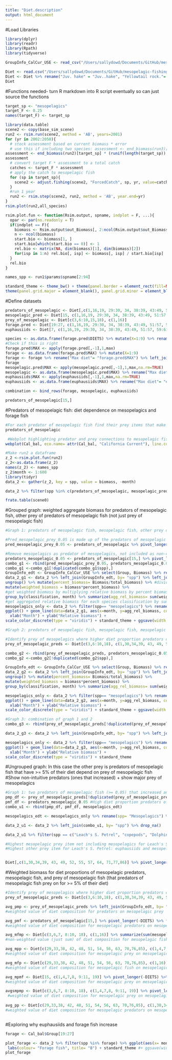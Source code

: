 ```yaml
---
title: "Diet.description"
output: html_document
---
```


#Load Libraries
```r
library(dplyr)
library(readr)
library(Rpath)
library(tidyverse)

GroupInfo_CalCur_USE <- read_csv("/Users/sallydowd/Documents/GitHub/mesopelagic-fishing/Data/GroupInfo_CalCur-USE.csv")

Diet <- read.csv("/Users/sallydowd/Documents/GitHub/mesopelagic-fishing/Data/Diet_CalCur_USE.csv")  
Diet <- Diet %>% rename("Juv. hake" = "Juv..hake", "Yellowtail rock."= "Yellowtail.rock.", "Shelf rock."= "Shelf.rock.", "P. Ocean Perch"= "P..Ocean.Perch", "Longspine thorny."= "Longspine.thorny.", "Tufted Puffin"= "Tufted.Puffin", "Leach's S. Petrel"= "Leach.s.S..Petrel","Fin whale"= "Fin.whale", "Slope rock."= "Slope.rock.", "carniv-zoops"= "carniv.zoops", "small jellies"= "small.jellies", "large jellies"= "large.jellies", "pandalid shp"= "pandalid.shp", "benthic shp"= "benthic.shp", "tanner crab"= "tanner.crb", "Benthic fish"= "Benthic.fish", "surf perch"= "surf.perch", "Other cephal."= "Other.cephal.", "Market squid"= "Market.squid", "Pacific Mackerel"= "Pacific.Mackerel")
Diet
```

#Functions needed- turn R markdown into R script eventually so can just source the functions
```r
target_sp <- "mesopelagics"
target_F <- 0.25
names(target_F) <- target_sp 

library(data.table)
scene2 <- copy(base_sim_scene)
run2 <- rsim.run(scene2, method = 'AB', years=2001)
for (yr in 2002:2050){
  # stock assessment based on current biomass * error
  # use this if including two species: assessment <- end_biomass(run3)[target_sp] * (runif(2) + 0.5)   
assessment <- end_biomass(run2)[target_sp] * (runif(length(target_sp)) + 0.5) #argument of length 0 means input is of length zero 
assessment
  # convert target F * assessment to a total catch 
  catches <- target_F * assessment
  # apply the catch to mesopelagic fish
  for (sp in target_sp){
    scene2 <- adjust.fishing(scene2, "ForcedCatch", sp, yr, value=catches[sp])
  }
  #run 1 year
  run2 <- rsim.step(scene2, run2, method = 'AB', year.end=yr)  
}  
rsim.plot(run2,all_species)  

rsim.plot.fun <- function(Rsim.output, spname, indplot = F, ...){
  opar <- par(no.readonly = T)
  if(indplot == F){
    biomass <- Rsim.output$out_Biomass[, 2:ncol(Rsim.output$out_Biomass)]
    n <- ncol(biomass)
    start.bio <- biomass[1, ]
    start.bio[which(start.bio == 0)] <- 1
    rel.bio <- matrix(NA, dim(biomass)[1], dim(biomass)[2])
    for(isp in 1:n) rel.bio[, isp] <- biomass[, isp] / start.bio[isp]
  }
  rel.bio
} 

names_spp <- run1$params$spname[2:94]

standard_theme <- theme_bw() + theme(panel.border = element_rect(fill=NA, colour = "black", size=1)) + 
theme(panel.grid.major = element_blank(), panel.grid.minor = element_blank()) + theme(legend.text.align= 0, legend.title= element_text(size = 12), legend.text = element_text(size= 10), axis.text=element_text(size=10), axis.title=element_text(size=12)) 

```

#Define datasets
```r
predators_of_mesopelagic <- Diet[,c(1,16,19, 29:30, 34, 38:39, 43:49, 51:57, 59:61, 64, 66:68, 70:71, 73:74, 77:81, 83, 86:89)]
mesopelagic_pred <- Diet[15, c(1,16,19, 29:30, 34, 38:39, 43:49, 51:57, 59:61, 64, 66:68, 70:71, 73:74, 77:81, 83, 86:89)]
prey_of_mesopelagic <- Diet[c(3,6:10,15,18), c(1,16)]
forage.pred <- Diet[19:27, c(1,16,19, 29:30, 34, 38:39, 43:49, 51:57, 59:61, 64, 66:68, 70:71, 73:74, 77:81, 83, 86:89)]
euphausiids <- Diet[7, c(1,16,19, 29:30, 34, 38:39, 43:49, 51:57, 59:61, 64, 66:68, 70:71, 73:74, 77:81, 83, 86:89)]

species <- as.data.frame(forage.pred$DIETS) %>% mutate(X=1:9) %>% rename("Species"= "forage.pred$DIETS")
#Check if this is right 
forage.pred$MAX <- apply(forage.pred[,-1],1,max)
forage <- as.data.frame(forage.pred$MAX) %>% mutate(X=1:9)
forage <- forage %>% rename("Max diet"= "forage.pred$MAX") %>% left_join(species, by= "X") %>% select(-X)
forage
mesopelagic.pred$MAX <- apply(mesopelagic.pred[,-1],1,max,na.rm=TRUE)
mesopelagic <- as.data.frame(mesopelagic.pred$MAX) %>% rename("Max diet"= "mesopelagic.pred$MAX") %>% mutate("Species"= "mesopelagic fish")
euphausiids$MAX <- apply(euphausiids[,-1],1,max,na.rm=TRUE)
euphausiids <- as.data.frame(euphausiids$MAX) %>% rename("Max diet"= "euphausiids$MAX") %>% mutate("Species"= "euphausiids")

combination <- bind_rows(forage, mesopelagic, euphausiids)

predators_of_mesopelagic[15,]
```

#Predators of mesopelagic fish: diet dependence on mesopelagics and forage fish
```r
#For each predator of mesopelagic fish find their prey items that make up at least 5% of their diet
predators_of_mesopelagic

 #Webplot highlighting predator and prey connections to mesopelagic fish  
webplot(Cal_bal, eco.name= attr(Cal_bal, "California Current"), line.col="grey", labels=TRUE, highlight= "mesopelagics", highlight.col= c("blue", "red", "NA"), label.num=TRUE, label.cex=0.7, fleets=FALSE)
```

```r
#Make run2 a dataframe 
z_2 <-rsim.plot.fun(run2)
z_2<-as.data.frame(z_2)
names(z_2) <- names_spp
z_2$month <- 1:600
library(tidyr)
data_2 <- gather(z_2, key = spp, value = biomass, -month)

data_2 %>% filter(spp %in% c(predators_of_mesopelagic, mesopelagic_pred))

frate.table(scene0)
```

#Grouped graph: weighted aggregate biomass for predators of mesopelagic fish, other prey of predators of mesopelagic fish (not just prey of mesopelagic fish)
```r
#Graph 1: predators of mesopelagic fish, mesopelagic fish, other prey of predators of mesopelagic fish

#Pred_mesopelagic_prey_0.05 is made up of the predators of mesopelagic fish that have other prey consisting of at least 5% of their diet, predators_mesopelagic_0.05 are the predators of mesopelagic fish that have at least 5% of their diet consist of mesopelagics 
pred_mesopelagic_prey_0.05 <- predators_of_mesopelagic %>% pivot_longer(-DIETS) %>% filter(value >= 0.05) %>% select(DIETS) %>% unique() %>% rename(spp = DIETS) %>% mutate(classification= "Other prey of predators of mesopelagics") 

#Remove mesopelagics as predator of mesopelagics, not included as non-commercial or commercial predator in the study
predators_mesopelagic_0.05 <- predators_of_mesopelagic[15,] %>% pivot_longer(-DIETS) %>% filter(value >= 0.05) %>% select(name) %>% mutate(classification= "Predators of mesopelagics") %>% rename(spp= name)
combo_g1 <- rbind(pred_mesopelagic_prey_0.05, predators_mesopelagic_0.05)
combo_g1 <-combo_g1[!duplicated(combo_g1$spp),] 
GroupInfo_edt <- GroupInfo_CalCur_USE %>% select(Group, Biomass) %>% rename(spp= Group) #select original biomass from group info 
data_2_g1 <- data_2 %>% left_join(GroupInfo_edt, by= "spp") %>% left_join(combo_g1, by= "spp") %>% drop_na() %>% group_by(classification, month) %>% mutate(total_biomass = sum(Biomass)) %>% #sum initial biomass of each species classification by month
ungroup() %>% mutate(percent_biomass= Biomass/total_biomass) %>% #divide initial biomass for a species by total biomass for a species group
mutate(weighted_biomass = biomass*percent_biomass) %>%
#get weighted biomass by multiplying relative biomass by percent biomass 
group_by(classification, month) %>% summarize(agg_rel_biomass= sum(weighted_biomass))
#get aggregated relative biomass for each species classification by summing weighted biomass for each species classification for each month  
mesopelagics_only <- data_2 %>% filter(spp== "mesopelagics") %>% rename(Mesopelagics= "spp")
ggplot() + geom_line(data=data_2_g1, aes(x=month, y=agg_rel_biomass, col= as.factor(classification))) + geom_line(data=mesopelagics_only, aes(x = month, y = biomass, col= "Mesopelagics")) + labs(col= "Species classification") +
  xlab("Month") + ylab("Relative biomass") + 
scale_color_discrete(type = "viridis") + standard_theme + ggsave(width = 6, height = 6, "/Users/sallydowd/Documents/OTZ.manuscript/Images/preds.otherprey.25.jpeg")

#Graph 2: predators of mesopelagic fish, mesopelagic fish, mesopelagic prey that predators of mesopelagic fish prey on

#Identify prey of mesopelagics where higher diet proportion predators of mesopelagic fish have at least 0.05 in their diet 
prey_of_mesopelagic_preds <- Diet[c(3,6:10,18), c(1,30,34,39, 43, 49, 52, 55, 57, 64, 71,77,86)] %>% pivot_longer(-DIETS) %>% filter(value >= 0.05) %>% rename(spp= DIETS) %>% mutate(classification= "Prey of mesopelagics") %>% select(-value, -name)

combo_g2 <- rbind(prey_of_mesopelagic_preds, predators_mesopelagic_0.05)
combo_g2 <-combo_g2[!duplicated(combo_g2$spp),] 

GroupInfo_edt <- GroupInfo_CalCur_USE %>% select(Group, Biomass) %>% rename(spp= Group) 
data_2_g2 <- data_2 %>% left_join(GroupInfo_edt, by= "spp") %>% left_join(combo_g2, by= "spp") %>% drop_na() %>% group_by(classification, month) %>% mutate(total_biomass = sum(Biomass)) %>% 
ungroup() %>% mutate(percent_biomass= Biomass/total_biomass) %>% 
mutate(weighted_biomass = biomass*percent_biomass) %>%
group_by(classification, month) %>% summarize(agg_rel_biomass= sum(weighted_biomass))

mesopelagics_only <- data_2 %>% filter(spp== "mesopelagics") %>% rename(Mesopelagics= "spp")
ggplot() + geom_line(data=data_2_g2, aes(x=month, y=agg_rel_biomass, col= as.factor(classification))) + geom_line(data=mesopelagics_only, aes(x = month, y = biomass, col= "Mesopelagics")) + labs(col= "Species classification") +
  xlab("Month") + ylab("Relative biomass") + 
scale_color_discrete(type = "viridis") + standard_theme + ggsave(width = 6, height = 6, "/Users/sallydowd/Documents/OTZ.manuscript/Images/preds.pomf.25.jpeg")

#Graph 3: combination of graph 1 and 2
combo_g3 <- rbind(prey_of_mesopelagic_preds[!duplicated(prey_of_mesopelagic_preds$spp),], predators_mesopelagic_0.05, pred_mesopelagic_prey_0.05[!duplicated(pred_mesopelagic_prey_0.05$spp),])

data_2_g3 <- data_2 %>% left_join(GroupInfo_edt, by= "spp") %>% left_join(combo_g3, by= "spp") %>% drop_na() %>% group_by(classification, month) %>% mutate(total_biomass= sum(unique(Biomass))) %>% ungroup() %>% mutate(percent_biomass= Biomass/total_biomass) %>% mutate(weighted_biomass= biomass*percent_biomass) %>% group_by(classification,month) %>% summarize(agg_rel_biomass= sum(weighted_biomass))

mesopelagics_only <- data_2 %>% filter(spp== "mesopelagics") %>% rename(Mesopelagics= "spp")
ggplot() + geom_line(data=data_2_g3, aes(x=month, y=agg_rel_biomass, col= as.factor(classification))) + geom_line(data=mesopelagics_only, aes(x = month, y = biomass, col= "Mesopelagics")) + labs(col= "Species classification") +
  xlab("Month") + ylab("Relative biomass") + 
scale_color_discrete(type = "viridis") + standard_theme


```

#Ungrouped graph: In this case the other prey is predators of mesopelagic fish that have >= 5% of their diet depend on prey of mesopelagic fish 
#Show non-intuitive predators (ones that increased) + show major prey of mesopelagics
```r
#Graph 1: two predators of mesopelagic fish (>= 0.05) that increased and two that decreased the most, mesopelagic fish, the prey of mesopelagic fish that these predators relied most on, the other prey that these predators relied most on 
pmp_df <- prey_of_mesopelagic_preds[!duplicated(prey_of_mesopelagic_preds$spp),] #prey of mesopelagic fish that make up at least 5% of diet for some predators of mesopelagic fish 
pmf_df <- predators_mesopelagic_0.05 #High diet proportion predators of mesopelagic fish that consume at least 5% of mesopelagic fish prey
combo_u1 <- rbind(pmp_df, pmf_df, mesopelagics_edt)

mesopelagics_edt <- mesopelagics_only %>% rename(spp= "Mesopelagics") %>% mutate(classification= "Mesopelagics") %>% select(spp, classification)

data_2_u1 <- data_2 %>% left_join(combo_u1, by= "spp") %>% drop_na()

data_2_u1 %>% filter(spp == c("Leach's S. Petrel", "copepods", "Dolphins", "Juv. hake", "Grenadiers", "euphausiids", "Other cephal.", "mesopelagics")) %>% ggplot() + geom_line(aes(x=month, y=biomass, col= spp, linetype= classification))  + xlab("Month") + ylab("Relative biomass") + labs(col= "Species", linetype= "Species classification") + standard_theme

#Highest mesopelagic prey item not including mesopelagics for Leach's S. Petrel: euphausiids, Dolphins: other cephal, Juv. hake: euphausiids, Genadiers: other cephalo.
#Highest other prey item for Leach's S. Petrel: euphausiids and mesopelagics, Dolphins: other cephal, Juv. hake: copepods, Grenadiers: other cephal.


Diet[,c(1,30,34,39, 43, 49, 52, 55, 57, 64, 71,77,86)] %>% pivot_longer(-DIETS) %>% filter(value >= 0.05) %>% filter(name== "Grenadiers")


```

#Weighted biomass for diet proportions of mesopelagic predators, mesopelagic fish, and prey of mesopelagic fish (that predators of mesopelagic fish prey on for >= 5% of their diet)
```r
#Identify prey of mesopelagics where higher diet proportion predators of mesopelagic fish have at least 0.05 in their diet 
prey_of_mesopelagic_preds <- Diet[c(3,6:10,18), c(1,30,34,39, 43, 49, 52, 55, 57, 64, 71,77,86)] %>% pivot_longer(-DIETS) %>% filter(value >= 0.05) %>% rename(spp= name) 

avg_pmp <- prey_of_mesopelagic_preds %>% left_join(GroupInfo_edt, by= "spp") %>% mutate(total_biomass= sum(unique(Biomass))) %>% mutate(bio_DC_weight = (Biomass*value)/total_biomass) %>% summarize(sum(bio_DC_weight))
#weighted value of diet composition for predators on mesopelagic prey

avg_pmf <- predators_of_mesopelagic[15,] %>% pivot_longer(-DIETS) %>% filter(value >= 0.05) %>% rename(spp= name) %>% left_join(GroupInfo_edt, by= "spp") %>% mutate(total_biomass= sum(unique(Biomass))) %>% mutate(bio_DC_weight = (Biomass*value)/total_biomass) %>% summarize(sum(bio_DC_weight))
#weighted value of diet composition for mesopelagic predators on mesopelagic fish

avg_mfmp <- Diet[c(3,6,7, 8:10, 18), c(1,16)] %>% summarize(sum(mesopelagics))
#non-weighted value (just sum) of diet composition for mesopelagic fish on mesopelagic prey

avg_mpp <- Diet[c(29,33,38, 42, 48, 51, 54, 56, 63, 70,76,85), c(1,4,7,8, 9:11, 19)] %>% pivot_longer(-DIETS) %>% rename(spp= name) %>% left_join(GroupInfo_edt, by= "spp") %>% mutate(total_biomass= sum(unique(Biomass))) %>% mutate(bio_DC_weight = (Biomass*value)/total_biomass) %>% summarize(sum(bio_DC_weight))
#weighted value of diet composition for mesopelagic prey on mesopelagic predators

avg_mfp <- Diet[c(29,33,38, 42, 48, 51, 54, 56, 63, 70,76,85), c(1,16)] %>% summarize(mean(mesopelagics))
#weighted value of diet composition for mesopelagic fish on mesopelagic predators

avg_mpmf <- Diet[15, c(1,4,7,8, 9:11, 19)] %>% pivot_longer(-DIETS) %>% rename(spp= name) %>% left_join(GroupInfo_edt, by= "spp") %>% mutate(total_biomass= sum(unique(Biomass))) %>% mutate(bio_DC_weight = (Biomass*value)/total_biomass) %>% summarize(sum(bio_DC_weight))
#weighted value of diet composition for mesopelagic prey on mesopelagic fish

avgsmpmp <- Diet[c(3,6,7, 8:10, 18), c(1,4,7,8, 9:11, 19)] %>% pivot_longer(-DIETS) %>% rename(spp= name) %>% left_join(GroupInfo_edt, by= "spp") %>% mutate(total_biomass= sum(unique(Biomass))) %>% mutate(bio_DC_weight = (Biomass*value)/total_biomass) %>% summarize(sum(bio_DC_weight)) 
 #weighted value of diet composition for mesopelagic prey on mesopelagic prey  
  
avg_pp <- Diet[c(29,33,38, 42, 48, 51, 54, 56, 63, 70,76,85), c(1,30,34,39, 43, 49, 52, 55, 57, 64, 71,77,86)] %>% pivot_longer(-DIETS) %>% rename(spp= name) %>% left_join(GroupInfo_edt, by= "spp") %>% mutate(total_biomass= sum(unique(Biomass))) %>% mutate(bio_DC_weight = (Biomass*value)/total_biomass) %>% summarize(sum(bio_DC_weight)) 
#weighted value of diet composition for mesopelagic predators on mesopelagic predators
```

```r

                                                                                      
```


#Exploring why euphausiids and forage fish increase
```r
forage <- Cal_bal$Group[19:27]

plot_forage <- data_2 %>% filter(spp %in% forage) %>% ggplot(aes(x= month, y = biomass)) + geom_line(aes(colour= factor(spp))) + scale_color_discrete(type= "viridis", labels= c("Pacific Mackerel" = "Pacific mackerel")) + xlab("Month") + ylab("Relative biomass") +
 labs(colour= "Forage fish", title= "B") + standard_theme #+ ggsave(width = 6, height = 6, "~/Documents/OTZ.manuscript/Images/plot.noncommercial.50.jpeg")
plot_forage


```


